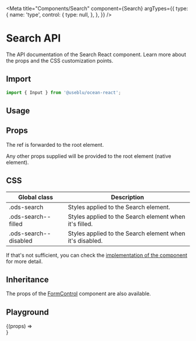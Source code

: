
<Meta
  title="Components/Search"
  component={Search}
  argTypes={{
    type: {
      name: 'type',
      control: {
        type: null,
      },
    },
  }}
/>

# Search API

The API documentation of the Search React component. Learn more about the props and the CSS customization points.

## Import

```javascript
import { Input } from '@useblu/ocean-react';
```

## Usage

<Canvas withSource="open" withToolbar>
  <Story name="usage">
    <Search id="input-usage" defaultValue="Hello World" />
  </Story>
</Canvas>

## Props

<ArgsTable of="." />

The ref is forwarded to the root element.

Any other props supplied will be provided to the root element (native element).

## CSS

| Global class          | Description                                              |
| --------------------- | -------------------------------------------------------- |
| .ods-search           | Styles applied to the Search element.                    |
| .ods-search--filled   | Styles applied to the Search element when it's filled.   |
| .ods-search--disabled | Styles applied to the Search element when it's disabled. |

If that's not sufficient, you can check the [implementation of the component](https://github.com/ocean-ds/ocean-web/blob/master/packages/ocean-react/src/Search/Search.tsx) for more detail.

## Inheritance

The props of the [FormControl](?path=/docs/components-formcontrol--page) component are also available.

## Playground

<Canvas>
  <Story
    name="playground"
    args={{
      defaultValue: 'dkosakd',
      placeholder: 'Placeholder...',
      blocked: false,
      disabled: false,
    }}
    argTypes={{
      placeholder: {
        control: 'text',
      },
      disabled: {
        control: 'boolean',
      },
      helperText: {
        control: 'text',
      },
    }}
  >
    {(props) => <Search id="Search-playground" {...props} />}
  </Story>
</Canvas>
